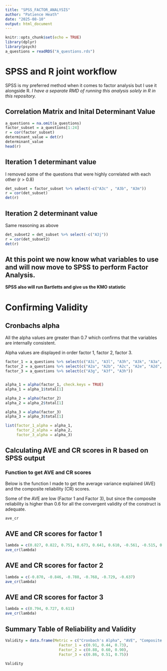 ```yaml
---
title: "SPSS_FACTOR_ANALYSIS"
author: "Patience Heath"
date: "2025-08-10"
output: html_document
---
```


```r
knitr::opts_chunk$set(echo = TRUE)
library(dplyr)
library(psych)
a_questions = readRDS("A_questions.rds")

```

# SPSS and R joint workflow 

SPSS is my preferred method when it comes to factor analysis but I use it alongside R. 
*I have a separate RMD of running this analysis solely in R in this repository.*


## Correlation Matrix and Inital Determinant Value

```r
a_questions = na.omit(a_questions)
factor_subset = a_questions[1:24]
r = cor(factor_subset)
determinant_value = det(r)
determinant_value
head(r)
```
## Iteration 1 determinant value 

I removed some of the questions that were highly correlated with each other (r > 0.8)

```r
det_subset = factor_subset %>% select(-c("A3c" , "A3b", "A3m"))
r = cor(det_subset)
det(r)
```

## Iteration 2 determinant value 

Same reasoning as above 

```r
det_subset2 = det_subset %>% select(-c("A3j"))
r = cor(det_subset2)
det(r)
```


## At this point we now know what variables to use and will now move to SPSS to perform Factor Analysis. 

**SPSS also will run Bartletts and give us the KMO statistic** 


# Confirming Validity 

## Cronbachs alpha

All the alpha values are greater than 0.7 which confirms that the variables are internally consistent. 

Alpha values are displayed in order factor 1, factor 2, factor 3.

```r
factor_1 = a_questions %>% select(c("A3i", "A3l", "A3h", "A3k", "A3a", "A1b", "A4", "A3e", "A3d"))
factor_2 = a_questions %>% select(c("A2a", "A2b", "A2c", "A2e", "A2d", "A1a"))
factor_3 = a_questions %>% select(c("A3g", "A3f", "A3h"))


alpha_1 = alpha(factor_1, check.keys = TRUE)
alpha_1 = alpha_1$total[1]

alpha_2 = alpha(factor_2)
alpha_2 = alpha_2$total[1]

alpha_3 = alpha(factor_3)
alpha_3 = alpha_3$total[1]

list(factor_1_alpha = alpha_1, 
     factor_2_alpha = alpha_2, 
     factor_3_alpha = alpha_3)
```


## Calculating AVE and CR scores in R based on SPSS output


### Function to get AVE and CR scores

Below is the function I made to get the average variance explained (AVE) and the composite reliability (CR) scores.

Some of the AVE are low (Factor 1 and Factor 3), but since the composite reliability is higher than 0.6 for all the convergent validity of the construct is adequate.

```r
ave_cr
```

## AVE and CR scores for factor 1

```r
lambda = c(0.827, 0.822, 0.751, 0.673, 0.641, 0.610, -0.561, -0.515, 0.505)
ave_cr(lambda)
```

## AVE and CR scores for factor 2

```r
lambda = c(-0.870, -0.846, -0.788, -0.768, -0.729, -0.637)
ave_cr(lambda)
```

## AVE and CR scores for factor 3

```r
lambda = c(0.794, 0.727, 0.611)
ave_cr(lambda)
```
## Summary Table of Reliability and Validity 

```r
Validity = data.frame(Metric = c("Cronbach's Alpha", "AVE", "Composite Reliability"),
                        Factor_1 = c(0.91, 0.44, 0.73),
                        Factor_2 = c(0.88, 0.60, 0.90),
                        Factor_3 = c(0.86, 0.51, 0.75))

Validity
```

